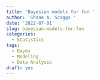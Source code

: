 ```yaml
---
title: 'Bayesian models for fun '
author: 'Shane A. Scaggs '
date: '2022-07-01'
slug: bayesian-models-for-fun
categories:
  - Statistics
tags:
  - Bayes
  - Modeling
  - Data Analysis
draft: yes
---
```

